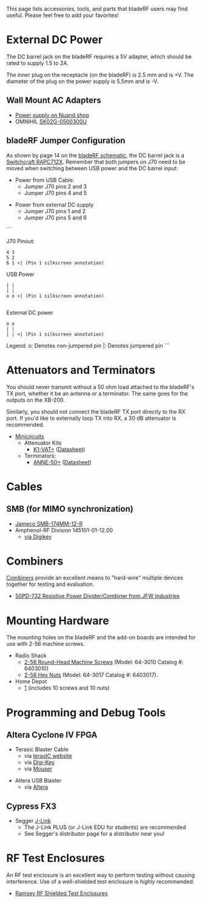 This page lists accessories, tools, and parts that bladeRF users may find useful.  Please feel free to add your favorites!

= External DC Power =
The DC barrel jack on the bladeRF requires a 5V adapter, which should be rated to supply 1.5 to 2A.

The inner plug on the receptacle (on the bladeRF) is 2.5 mm and is +V.  The diameter of the plug on the power supply is 5.5mm and is -V.

== Wall Mount AC Adapters ==
* [https://www.nuand.com/blog/product/power-supply Power supply on Nuand shop]
* OMNIHIL [http://www.omnihil.com/products/ac-dc-power-adapter-adaptor-5v-sk02g-0500300u-with-plug-size-5-5mm-x-2-5mm-replacement-switching-power-supply-cord-cable-ps-wall-home-charger-mains-psu?variant=1494981313 SK02G-0500300U]

== bladeRF Jumper Configuration ==
As shown by page 14 on the [http://nuand.com/bladerf.pdf bladeRF schematic], the DC barrel jack is a  [http://www.mouser.com/ds/2/393/rapc712x_cd-371318.pdf Switchcraft RAPC712X]. Remember that both jumpers on J70 need to be moved when switching between USB power and the DC barrel input:

* Power from USB Cable:
** Jumper J70 pins 2 and 3
** Jumper J70 pins 4 and 5

* Power from external DC supply
** Jumper J70 pins 1 and 2
** Jumper J70 pins 5 and 6

```

J70 Pinout:
 4 3
 5 2
 6 1 <| (Pin 1 silkscreen annotation) 

USB Power

 | |
 | |
 o o <| (Pin 1 silkscreen annotation) 
    

External DC power
 
 o o
 | |
 | | <| (Pin 1 silkscreen annotation) 

Legend:
o: Denotes non-jumpered pin
|: Denotes jumpered pin
```


= Attenuators and Terminators =

You should never transmit without a 50 ohm load attached to the bladeRF's TX port, whether it be an antenna or a terminator. The same goes for the outputs on the XB-200.  

Similarly, you should not connect the bladeRF TX port directly to the RX port. If you'd like to externally loop TX into RX, a 30 dB attenuator is recommended.

* [http://www.minicircuits.com Minicircuits]
** Attenuator Kits
*** [http://www.minicircuits.com/MCLStore/ModelSearch?model=K1-VAT%2B&search_type=info K1-VAT+] ([http://www.minicircuits.com/pdfs/K1-VAT+.pdf Datasheet])
** Terminators:
*** [http://www.minicircuits.com/MCLStore/ModelSearch?model=ANNE-50%2B&search_type=info ANNE-50+] ([http://www.minicircuits.com/pdfs/ANNE-50+.pdf Datasheet])

= Cables =

== SMB (for MIMO synchronization) ==

* [http://www.jameco.com/1/1/2376-smb-174mm-12-r-female-smb-plug-female-smb-plug-cable-assembly.html Jameco SMB-174MM-12-R]
* Amphenol-RF Division 145101-01-12.00
** [http://www.digikey.com/product-search/en?mpart=145101-01-12.00&vendor=115 via Digikey]

= Combiners =

[http://www.radio-electronics.com/info/rf-technology-design/coupler-combiner-splitter/rf-splitter-combiner-basics.php Combiners] provide an excellent means to "hard-wire" multiple devices together for testing and evaluation. 

* [http://www.jfwindustries.com/products/50PD_732_Resistive_Power_Divider_Combiner_from_JFW_Industries-1396-79.html 50PD-732 Resistive Power Divider/Combiner from JFW Industries]

= Mounting Hardware =

The mounting holes on the bladeRF and the add-on boards are intended for use with 2-56 machine screws.

* Radio Shack
** [http://www.radioshack.com/2-56-round-head-machine-screws-42-pack/6403010.html 2-56 Round-Head Machine Screws] (Model: 64-3010 Catalog #: 6403010)
** [http://www.radioshack.com/2-56-hex-nuts-40-pack/6403017.html 2-56 Hex Nuts] (Model: 64-3017 Catalog #: 6403017).
* Home Depot
** [http://www.homedepot.com/p/Crown-Bolt-2-56-x-3-8-in-Phillips-Slotted-Round-Head-Machine-Screws-37011/203085930] (includes 10 screws and 10 nuts)

= Programming and Debug Tools =

== Altera Cyclone IV FPGA ==

* Terasic Blaster Cable
** via [http://www.terasic.com.tw/cgi-bin/page/archive.pl?No=46 terasIC website]
** via [http://www.digikey.com/en/product-highlight/t/terasic-tech/usb-blaster-cable Digi-Key]
** via [http://www.mouser.com/new/terasic-technologies/terasic-USBblaster/ Mouser]

* Altera USB Blaster
** via [https://www.buyaltera.com/PartDetail?partId=1212940 Altera]

== Cypress FX3 ==

* Segger [https://www.segger.com/jlink-debug-probes.html J-Link]
** The J-Link PLUS (or J-Link EDU for students) are recommended
** See Segger's distributor page for a distributor near you!

= RF Test Enclosures =

An RF test enclosure is an excellent way to perform testing without causing interference. Use of a well-shielded test enclosure is ''highly'' recommended.

* [http://ramseytest.com/product_list.php?category=1 Ramsey RF Shielded Test Enclosures]

